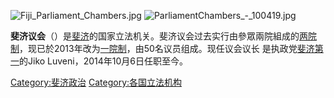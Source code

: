 [[File:Fiji_Parliament_Chambers.jpg|thumb]]
[[File:ParliamentChambers_-_100419.jpg|thumb]]

'''斐济议会'''（{{lang-en|Parliament of Fiji}}）是[[斐济|斐济]]的国家立法机关。斐济议会过去实行由參眾兩院組成的[[两院制|两院制]]，现已於2013年改为[[一院制|一院制]]，由50名议员组成。现任议会议长
是执政党[[斐济第一|斐济第一]]的Jiko Luveni，2014年10月6日任职至今。


{{大洋洲题目|议会}}

[[Category:斐济政治|Category:斐济政治]]
[[Category:各国立法机构|Category:各国立法机构]]